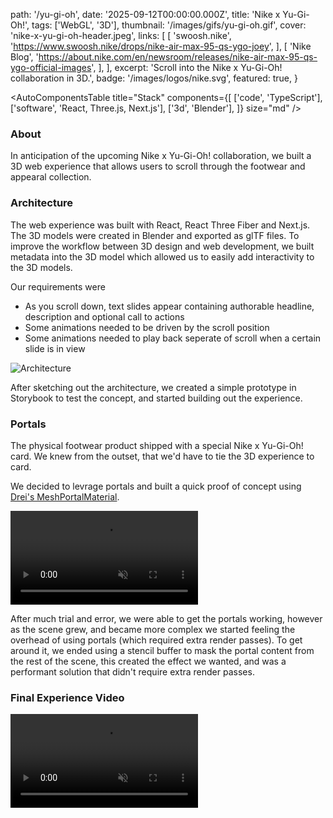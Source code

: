   path: '/yu-gi-oh',
  date: '2025-09-12T00:00:00.000Z',
  title: 'Nike x Yu-Gi-Oh!',
  tags: ['WebGL', '3D'],
  thumbnail: '/images/gifs/yu-gi-oh.gif',
  cover: 'nike-x-yu-gi-oh-header.jpeg',
  links: [
    [
      'swoosh.nike',
      'https://www.swoosh.nike/drops/nike-air-max-95-qs-ygo-joey',
    ],
    [
      'Nike Blog',
      'https://about.nike.com/en/newsroom/releases/nike-air-max-95-qs-ygo-official-images',
    ],
  ],
  excerpt: 'Scroll into the Nike x Yu-Gi-Oh! collaboration in 3D.',
  badge: '/images/logos/nike.svg',
  featured: true,
}

<AutoComponentsTable
  title="Stack"
  components={[
    ['code', 'TypeScript'],
    ['software', 'React, Three.js, Next.js'],
    ['3d', 'Blender'],
  ]}
  size="md"
/>

### About

In anticipation of the upcoming Nike x Yu-Gi-Oh! collaboration, we built a 3D web experience that allows users to scroll through the footwear and appearal collection.

### Architecture

The web experience was built with React, React Three Fiber and Next.js. The 3D models were created in Blender and exported as glTF files. To improve the workflow between 3D design and web development, we built metadata into the 3D model which allowed us to easily add interactivity to the 3D models.

Our requirements were

- As you scroll down, text slides appear containing authorable headline, description and optional call to actions
- Some animations needed to be driven by the scroll position
- Some animations needed to play back seperate of scroll when a certain slide is in view

<img src="/images/ygo-arch.jpg" alt="Architecture" loading="lazy" />

After sketching out the architecture, we created a simple prototype in Storybook to test the concept, and started building out the experience.

### Portals

The physical footwear product shipped with a special Nike x Yu-Gi-Oh! card. We knew from the outset, that we'd have to tie the 3D experience to card.

We decided to levrage portals and built a quick proof of concept using [Drei's MeshPortalMaterial](https://drei.docs.pmnd.rs/portals/mesh-portal-material).

<video controls playsInline autoPlay muted loop>
  <source src="/videos/hero/portal_poc_h264.mp4" type="video/mp4" />
  <source src="/videos/hero/portal_poc.webm" type="video/webm" />
</video>

After much trial and error, we were able to get the portals working, however as the scene grew, and became more complex we started feeling the overhead of using portals (which required extra render passes). To get around it, we ended using a stencil buffer to mask the portal content from the rest of the scene, this created the effect we wanted, and was a performant solution that didn't require extra render passes.

### Final Experience Video

<video controls playsInline autoPlay muted loop>
  <source src="/videos/hero/ygo_experience_h264.mp4" type="video/mp4" />
</video>
